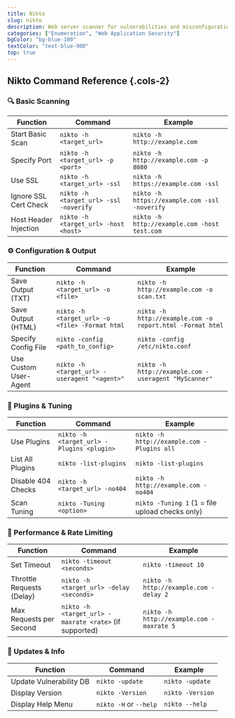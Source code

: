 ```yaml
---
title: Nikto
slug: nikto
description: Web server scanner for vulnerabilities and misconfigurations.
categories: ["Enumeration", "Web Application Security"]
bgColor: "bg-blue-100"
textColor: "text-blue-900"
top: true
---
```


## Nikto Command Reference {.cols-2}

### 🔍 Basic Scanning

| Function              | Command                                | Example                                       |
| --------------------- | -------------------------------------- | --------------------------------------------- |
| Start Basic Scan      | `nikto -h <target_url>`                | `nikto -h http://example.com`                 |
| Specify Port          | `nikto -h <target_url> -p <port>`      | `nikto -h http://example.com -p 8080`         |
| Use SSL               | `nikto -h <target_url> -ssl`           | `nikto -h https://example.com -ssl`           |
| Ignore SSL Cert Check | `nikto -h <target_url> -ssl -noverify` | `nikto -h https://example.com -ssl -noverify` |
| Host Header Injection | `nikto -h <target_url> -host <host>`   | `nikto -h http://example.com -host test.com`  |

### ⚙️ Configuration & Output

| Function              | Command                                        | Example                                                   |
| --------------------- | ---------------------------------------------- | --------------------------------------------------------- |
| Save Output (TXT)     | `nikto -h <target_url> -o <file>`              | `nikto -h http://example.com -o scan.txt`                 |
| Save Output (HTML)    | `nikto -h <target_url> -o <file> -Format html` | `nikto -h http://example.com -o report.html -Format html` |
| Specify Config File   | `nikto -config <path_to_config>`               | `nikto -config /etc/nikto.conf`                           |
| Use Custom User-Agent | `nikto -h <target_url> -useragent "<agent>"`   | `nikto -h http://example.com -useragent "MyScanner"`      |

### 🧩 Plugins & Tuning

| Function           | Command                                   | Example                                         |
| ------------------ | ----------------------------------------- | ----------------------------------------------- |
| Use Plugins        | `nikto -h <target_url> -Plugins <plugin>` | `nikto -h http://example.com -Plugins all`      |
| List All Plugins   | `nikto -list-plugins`                     | `nikto -list-plugins`                           |
| Disable 404 Checks | `nikto -h <target_url> -no404`            | `nikto -h http://example.com -no404`            |
| Scan Tuning        | `nikto -Tuning <option>`                  | `nikto -Tuning 1` (1 = file upload checks only) |

### 🚀 Performance & Rate Limiting

| Function                  | Command                                                | Example                                  |
| ------------------------- | ------------------------------------------------------ | ---------------------------------------- |
| Set Timeout               | `nikto -timeout <seconds>`                             | `nikto -timeout 10`                      |
| Throttle Requests (Delay) | `nikto -h <target_url> -delay <seconds>`               | `nikto -h http://example.com -delay 2`   |
| Max Requests per Second   | `nikto -h <target_url> -maxrate <rate>` (if supported) | `nikto -h http://example.com -maxrate 5` |

### 🔄 Updates & Info

| Function                | Command                | Example          |
| ----------------------- | ---------------------- | ---------------- |
| Update Vulnerability DB | `nikto -update`        | `nikto -update`  |
| Display Version         | `nikto -Version`       | `nikto -Version` |
| Display Help Menu       | `nikto -H` or `--help` | `nikto --help`   |
